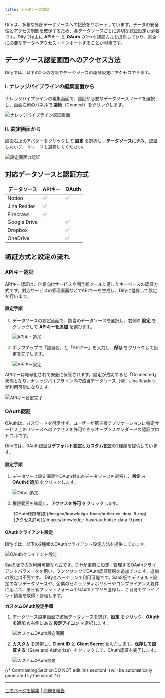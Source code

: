 ```yaml
---
title: データソース認証
---
```


Difyは、多様な外部データソースへの接続をサポートしています。データの安全性とアクセス制御を確保するため、各データソースごとに適切な認証設定が必要です。Difyでは主に **APIキー** と **OAuth** の2つの認証方式を提供しており、安全に必要なデータへアクセス・インポートすることが可能です。

## データソース認証画面へのアクセス方法

Difyでは、以下の2つの方法でデータソースの認証設定にアクセスできます。

### I. ナレッジパイプラインの編集画面から

ナレッジパイプラインの編集画面で、認証が必要なデータソースノードを選択し、画面右側のパネルで **接続**（Connect）をクリックします。

![ナレッジパイプライン認証画面](/images/knowledge-base/authorize-data-1.PNG)

### II. 設定画面から

画面右上のアバターをクリックして **設定** を選択し、**データソース**に進み、認証したいデータソースを選択してください。

![設定画面の認証](/images/knowledge-base/authorize-data-2.PNG)

## 対応データソースと認証方式

| データソース      | APIキー | OAuth |
|-----------------|---------|-------|
| Notion          | ✅      | ✅    |
| Jina Reader     | ✅      |       |
| Firecrawl       | ✅      |       |
| Google Drive    |         | ✅    |
| Dropbox         |         | ✅    |
| OneDrive        |         | ✅    |

## 認証方式と設定の流れ

### APIキー認証

APIキー認証は、企業向けサービスや開発者ツールに適したキーベースの認証方式です。対応サービスの管理画面などでAPIキーを生成し、Difyに登録して設定を行います。

#### 設定手順

1. データソースの設定画面で、該当のデータソースを選択し、右側の **設定** をクリックして **APIキーを追加** を選びます。

   ![APIキー追加](/images/knowledge-base/authorize-data-3.PNG)

2. ポップアップで「認証名」と「APIキー」を入力し、**保存** をクリックして設定を完了します。

   ![APIキー設定](/images/knowledge-base/authorize-data-4.png)

APIキーは暗号化されて安全に保管されます。設定が成功すると「Connected」状態となり、ナレッジパイプライン内で該当データソース（例：Jina Reader）が利用可能になります。

![APIキー設定完了](/images/knowledge-base/authorize-data-6.png)

### OAuth認証

OAuthは、パスワードを開示せず、ユーザーが第三者アプリケーションに特定サービス上のリソースへのアクセスを許可できるオープンスタンダードの認証プロトコルです。

Difyでは、OAuth認証は**デフォルト設定**と**カスタム設定**の2種類を提供しています。

#### 設定手順

1. データソース設定画面でOAuth対応のデータソースを選択し、**設定** → **OAuthを追加** をクリックします。

   ![OAuth追加](/images/knowledge-base/authorize-data-7.png)

2. 権限範囲を確認し、**アクセスを許可** をクリックします。

   <div style={{display: 'flex', flexWrap: 'wrap', gap: '30px'}}>
      <div style={{flex: 1, minWidth: '300px'}}>
         ![OAuth権限確認](/images/knowledge-base/authorize-data-8.png)  
      </div>
      <div style={{flex: 1, minWidth: '300px'}}>
         ![アクセス許可](/images/knowledge-base/authorize-data-9.png)
      </div>
   </div>

#### OAuthクライアント設定

Difyでは、以下の2種類のOAuthクライアント設定方法を提供しています。

![OAuthクライアント設定](/images/knowledge-base/authorize-data-10.png)

<Tabs>
  <Tab title="デフォルト">
    SaaS版でのみ利用可能な方式です。Difyが事前に設定・管理するOAuthクライアントパラメータを用い、ワンクリックでOAuth認証情報を追加できます。追加の設定は不要です。
  </Tab>
  <Tab title="カスタム">
    Dify全バージョンで利用可能です。SaaS版でデフォルト設定のないデータソースや、企業のセキュリティポリシーやコンプライアンス要件に応じて、第三者プラットフォームでOAuthアプリを登録し、ご自身でクライアント情報を取得・管理します。
  </Tab>
</Tabs>

**カスタムOAuth設定手順**

1. データソース設定画面で該当データソースを選び、**設定** をクリック。**OAuthを追加** の右側にある **設定アイコン** を選択します。

   ![カスタムOAuth設定画面](/images/knowledge-base/authorize-data-11.png)

2. **カスタム** を選択し、**Client ID** と **Client Secret** を入力します。**保存して認証する**（Save and Authorize）をクリックして、OAuth認証を完了します。

   ![カスタムOAuth設定](/images/knowledge-base/authorize-data-12.png)

{/*
Contributing Section
DO NOT edit this section!
It will be automatically generated by the script.
*/}

---

[このページを編集](https://github.com/langgenius/dify-docs/edit/main/ja-jp/guides/knowledge-base/knowledge-pipeline/authorize-data-source.mdx) | [問題を報告](https://github.com/langgenius/dify-docs/issues/new?template=docs.yml)
